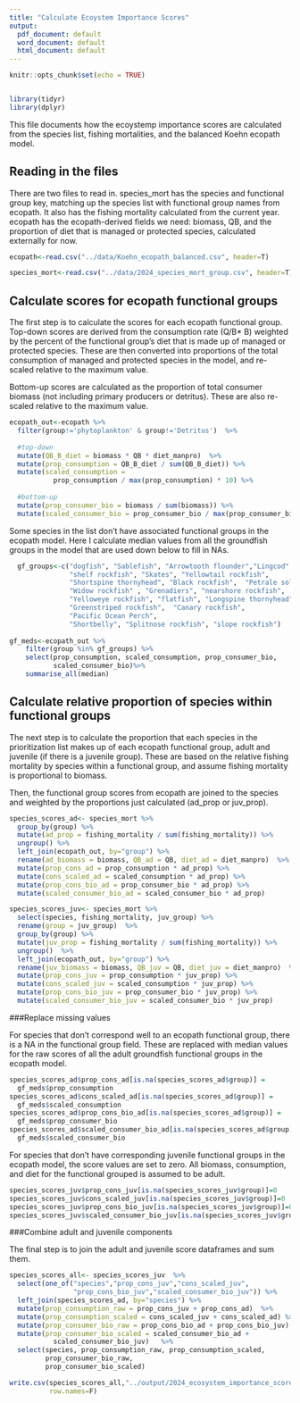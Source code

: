 ```yaml
---
title: "Calculate Ecoystem Importance Scores"
output:
  pdf_document: default
  word_document: default
  html_document: default
---
```


```r
knitr::opts_chunk$set(echo = TRUE)


library(tidyr)
library(dplyr)
```
This file documents how the ecoystemp importance scores are calculated from the species list, fishing mortalities, and the balanced Koehn ecopath model. 

## Reading in the files

There are two files to read in. species_mort has the species and functional group key, matching up the species list with functional group names from ecopath.  It also has the fishing mortality calculated from the current year. ecopath has the ecopath-derived fields we need: biomass, QB, and the proportion of diet that is managed or protected species, calculated externally for now.

```r
ecopath<-read.csv("../data/Koehn_ecopath_balanced.csv", header=T)

species_mort<-read.csv("../data/2024_species_mort_group.csv", header=T)

```
## Calculate scores for ecopath functional groups

The first step is to calculate the scores for each ecopath functional group.  Top-down scores are derived from the consumption rate (Q/B* B) weighted by the percent of the functional group's diet that is made up of managed or protected species.  These are then converted into proportions of the total consumption of managed and protected species in the model, and re-scaled relative to the maximum value.

Bottom-up scores are calculated as the proportion of total consumer biomass (not including primary producers or detritus).  These are also re-scaled relative to the maximum value.

```r
ecopath_out<-ecopath %>%
  filter(group!='phytoplankton' & group!='Detritus')  %>%
  
  #top-down
  mutate(QB_B_diet = biomass * QB * diet_manpro)  %>%
  mutate(prop_consumption = QB_B_diet / sum(QB_B_diet)) %>%
  mutate(scaled_consumption = 
           prop_consumption / max(prop_consumption) * 10) %>%
  
  #bottom-up
  mutate(prop_consumer_bio = biomass / sum(biomass)) %>%
  mutate(scaled_consumer_bio = prop_consumer_bio / max(prop_consumer_bio) * 10)

```

Some species in the list don't have associated functional groups in the ecopath model. Here I calculate median values from all the groundfish groups in the model that are used down below to fill in NAs.
```r
  gf_groups<-c("dogfish", "Sablefish", "Arrowtooth flounder","Lingcod",
               "shelf rockfish", "Skates", "Yellowtail rockfish", 
               "Shortspine thornyhead", "Black rockfish",  "Petrale sole", 
               "Widow rockfish" , "Grenadiers", "nearshore rockfish", 
               "Yelloweye rockfish", "flatfish", "Longspine thornyhead",  
               "Greenstriped rockfish",  "Canary rockfish", 
               "Pacific Ocean Perch",
               "Shortbelly", "Splitnose rockfish", "slope rockfish")           
  
gf_meds<-ecopath_out %>%
    filter(group %in% gf_groups) %>%
    select(prop_consumption, scaled_consumption, prop_consumer_bio, 
           scaled_consumer_bio)%>%
    summarise_all(median)

```

## Calculate relative proportion of species within functional groups

The next step is to calculate the proportion that each species in the prioritization list makes up of each ecopath functional group, adult and juvenile (if there is a juvenile group).  These are based on the relative fishing mortality by species within a functional group, and assume fishing mortality is proportional to biomass.

Then, the functional group scores from ecopath are joined to the species and weighted by the proportions just calculated (ad_prop or juv_prop).

```r
species_scores_ad<- species_mort %>%
  group_by(group) %>%
  mutate(ad_prop = fishing_mortality / sum(fishing_mortality)) %>%
  ungroup() %>%
  left_join(ecopath_out, by="group") %>%
  rename(ad_biomass = biomass, QB_ad = QB, diet_ad = diet_manpro)  %>%
  mutate(prop_cons_ad = prop_consumption * ad_prop) %>%
  mutate(cons_scaled_ad = scaled_consumption * ad_prop) %>%
  mutate(prop_cons_bio_ad = prop_consumer_bio * ad_prop) %>%
  mutate(scaled_consumer_bio_ad = scaled_consumer_bio * ad_prop) 

species_scores_juv<- species_mort %>%
  select(species, fishing_mortality, juv_group) %>%
  rename(group = juv_group)  %>%
  group_by(group) %>%
  mutate(juv_prop = fishing_mortality / sum(fishing_mortality)) %>%
  ungroup()  %>%
  left_join(ecopath_out, by="group") %>%
  rename(juv_biomass = biomass, QB_juv = QB, diet_juv = diet_manpro)  %>%
  mutate(prop_cons_juv = prop_consumption * juv_prop) %>%
  mutate(cons_scaled_juv = scaled_consumption * juv_prop) %>%
  mutate(prop_cons_bio_juv = prop_consumer_bio * juv_prop) %>%
  mutate(scaled_consumer_bio_juv = scaled_consumer_bio * juv_prop)
```

###Replace missing values

For species that don't correspond well to an ecopath functional group, there is a NA in the functional group field.  These are replaced with median values for the raw scores of all the adult groundfish functional groups in the ecopath model.

```r
species_scores_ad$prop_cons_ad[is.na(species_scores_ad$group)] = 
  gf_meds$prop_consumption
species_scores_ad$cons_scaled_ad[is.na(species_scores_ad$group)] = 
  gf_meds$scaled_consumption
species_scores_ad$prop_cons_bio_ad[is.na(species_scores_ad$group)] = 
  gf_meds$prop_consumer_bio
species_scores_ad$scaled_consumer_bio_ad[is.na(species_scores_ad$group)] = 
  gf_meds$scaled_consumer_bio
```
For species that don't have corresponding juvenile functional groups in the ecopath model, the score values are set to zero. All biomass, consumption, and diet for the functional grouped is assumed to be adult. 
```r
species_scores_juv$prop_cons_juv[is.na(species_scores_juv$group)]=0
species_scores_juv$cons_scaled_juv[is.na(species_scores_juv$group)]=0
species_scores_juv$prop_cons_bio_juv[is.na(species_scores_juv$group)]=0
species_scores_juv$scaled_consumer_bio_juv[is.na(species_scores_juv$group)]=0
```

###Combine adult and juvenile components

The final step is to join the adult and juvenile score dataframes and sum them.

```r
species_scores_all<- species_scores_juv  %>%  
  select(one_of("species","prop_cons_juv","cons_scaled_juv",
                "prop_cons_bio_juv","scaled_consumer_bio_juv")) %>%
  left_join(species_scores_ad, by="species") %>%
  mutate(prop_consumption_raw = prop_cons_juv + prop_cons_ad)  %>%
  mutate(prop_consumption_scaled = cons_scaled_juv + cons_scaled_ad) %>%
  mutate(prop_consumer_bio_raw = prop_cons_bio_ad + prop_cons_bio_juv) %>%
  mutate(prop_consumer_bio_scaled = scaled_consumer_bio_ad + 
           scaled_consumer_bio_juv)   %>%
  select(species, prop_consumption_raw, prop_consumption_scaled, 
         prop_consumer_bio_raw, 
         prop_consumer_bio_scaled) 

write.csv(species_scores_all,"../output/2024_ecosystem_importance_scores.csv", 
          row.names=F)

```

